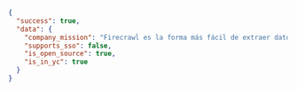 ```json JSON
{
  "success": true,
  "data": {
    "company_mission": "Firecrawl es la forma más fácil de extraer datos de la web. Los desarrolladores nos usan para convertir de forma confiable URLs en Markdown listo para LLM o datos estructurados con una sola llamada a la API.",
    "supports_sso": false,
    "is_open_source": true,
    "is_in_yc": true
  }
}
```
